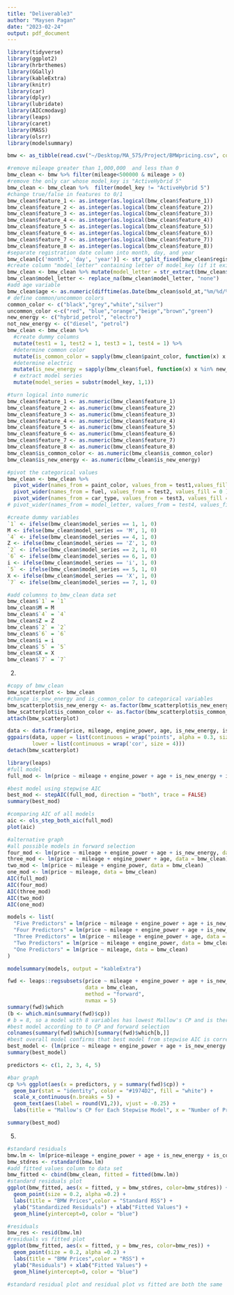```yaml
---
title: "Deliverable3"
author: "Maysen Pagan"
date: "2023-02-24"
output: pdf_document
---
```


```r
library(tidyverse)
library(ggplot2)
library(hrbrthemes)
library(GGally)
library(kableExtra)
library(knitr)
library(car)
library(dplyr)
library(lubridate)
library(AICcmodavg)
library(leaps)
library(caret)
library(MASS)
library(olsrr)
library(modelsummary)

bmw <- as_tibble(read.csv("~/Desktop/MA_575/Project/BMWpricing.csv", comment.char="#")) 
```

```r
#remove mileage greater than 1,000,000  and less than 0
bmw_clean <- bmw %>% filter(mileage<500000 & mileage > 0)
#remove the only car whose model_key is "ActiveHybrid 5"
bmw_clean <- bmw_clean %>%  filter(model_key != "ActiveHybrid 5")
#change true/false in features to 0/1
bmw_clean$feature_1 <- as.integer(as.logical(bmw_clean$feature_1))
bmw_clean$feature_2 <- as.integer(as.logical(bmw_clean$feature_2))
bmw_clean$feature_3 <- as.integer(as.logical(bmw_clean$feature_3))
bmw_clean$feature_4 <- as.integer(as.logical(bmw_clean$feature_4))
bmw_clean$feature_5 <- as.integer(as.logical(bmw_clean$feature_5))
bmw_clean$feature_6 <- as.integer(as.logical(bmw_clean$feature_6))
bmw_clean$feature_7 <- as.integer(as.logical(bmw_clean$feature_7))
bmw_clean$feature_8 <- as.integer(as.logical(bmw_clean$feature_8))
#separate registration date column into month, day, and year
bmw_clean[c('month', 'day', 'year')] <- str_split_fixed(bmw_clean$registration_date, '/', 3)
#create column "model_letter" containing letter of model_key (if it exists, "none" otherwise)
bmw_clean <- bmw_clean %>% mutate(model_letter = str_extract(bmw_clean$model_key, "^[A-Za-z]"))
bmw_clean$model_letter <- replace_na(bmw_clean$model_letter, "none")
#add age variable
bmw_clean$age <- as.numeric(difftime(as.Date(bmw_clean$sold_at,"%m/%d/%Y"),as.Date(bmw_clean$registration_date,"%m/%d/%Y"))/365)
# define common/uncommon colors
common_color <- c("black","grey","white","silver")
uncommon_color <-c("red", "blue","orange","beige","brown","green")
new_energy <- c("hybrid_petrol", "electro")
not_new_energy <- c("diesel", "petrol")
bmw_clean <- bmw_clean %>%
  #create dummy columns
  mutate(test1 = 1, test2 = 1, test3 = 1, test4 = 1) %>%  
  #determine common color 
  mutate(is_common_color = sapply(bmw_clean$paint_color, function(x) x %in% common_color )) %>%
  #determine electric 
  mutate(is_new_energy = sapply(bmw_clean$fuel, function(x) x %in% new_energy )) %>%
  # extract model series 
  mutate(model_series = substr(model_key, 1,1))

#turn logical into numeric 
bmw_clean$feature_1 <- as.numeric(bmw_clean$feature_1)
bmw_clean$feature_2 <- as.numeric(bmw_clean$feature_2)
bmw_clean$feature_3 <- as.numeric(bmw_clean$feature_3)
bmw_clean$feature_4 <- as.numeric(bmw_clean$feature_4)
bmw_clean$feature_5 <- as.numeric(bmw_clean$feature_5)
bmw_clean$feature_6 <- as.numeric(bmw_clean$feature_6)
bmw_clean$feature_7 <- as.numeric(bmw_clean$feature_7)
bmw_clean$feature_8 <- as.numeric(bmw_clean$feature_8)
bmw_clean$is_common_color <- as.numeric(bmw_clean$is_common_color)
bmw_clean$is_new_energy <- as.numeric(bmw_clean$is_new_energy)

#pivot the categorical values
bmw_clean <- bmw_clean %>% 
  pivot_wider(names_from = paint_color, values_from = test1,values_fill = 0 ) %>% 
  pivot_wider(names_from = fuel, values_from = test2, values_fill = 0 ) %>%
  pivot_wider(names_from = car_type, values_from = test3, values_fill = 0 ) 
# pivot_wider(names_from = model_letter, values_from = test4, values_fill = 0 )
```

```r

#create dummy variables
`1` <- ifelse(bmw_clean$model_series == 1, 1, 0)
M <- ifelse(bmw_clean$model_series == 'M', 1, 0)
`4` <- ifelse(bmw_clean$model_series == 4, 1, 0)
Z <- ifelse(bmw_clean$model_series == 'Z', 1, 0)
`2` <- ifelse(bmw_clean$model_series == 2, 1, 0)
`6` <- ifelse(bmw_clean$model_series == 6, 1, 0)
i <- ifelse(bmw_clean$model_series == 'i', 1, 0)
`5` <- ifelse(bmw_clean$model_series == 5, 1, 0)
X <- ifelse(bmw_clean$model_series == 'X', 1, 0)
`7` <- ifelse(bmw_clean$model_series == 7, 1, 0)

#add columnns to bmw_clean data set
bmw_clean$`1` = `1`
bmw_clean$M = M
bmw_clean$`4` = `4`
bmw_clean$Z = Z
bmw_clean$`2` = `2`
bmw_clean$`6` = `6`
bmw_clean$i = i
bmw_clean$`5` = `5`
bmw_clean$X = X
bmw_clean$`7` = `7`

```


2.
``` r
#copy of bmw_clean
bmw_scatterplot <- bmw_clean
#change is_new_energy and is_common_color to categorical variables
bmw_scatterplot$is_new_energy <- as.factor(bmw_scatterplot$is_new_energy)
bmw_scatterplot$is_common_color <- as.factor(bmw_scatterplot$is_common_color)
attach(bmw_scatterplot)

data <- data.frame(price, mileage, engine_power, age, is_new_energy, is_common_color)
ggpairs(data, upper = list(continuous = wrap("points", alpha = 0.3, size=0.1), combo = "box_no_facet"),
        lower = list(continuous = wrap('cor', size = 4)))
detach(bmw_scatterplot)
```


```r
library(leaps)
#full model
full_mod <- lm(price ~ mileage + engine_power + age + is_new_energy + is_common_color, data = bmw_clean)

#best model using stepwise AIC
best_mod <- stepAIC(full_mod, direction = "both", trace = FALSE)
summary(best_mod)

#comparing AIC of all models
aic <- ols_step_both_aic(full_mod)
plot(aic)

#alternative graph
#all possible models in forward selection
four_mod <- lm(price ~ mileage + engine_power + age + is_new_energy, data = bmw_clean)
three_mod <- lm(price ~ mileage + engine_power + age, data = bmw_clean)
two_mod <- lm(price ~ mileage + engine_power, data = bmw_clean)
one_mod <- lm(price ~ mileage, data = bmw_clean)
AIC(full_mod)
AIC(four_mod)
AIC(three_mod)
AIC(two_mod)
AIC(one_mod)

models <- list(
  "Five Predictors" = lm(price ~ mileage + engine_power + age + is_new_energy + is_common_color, data = bmw_clean),
  "Four Predictors" = lm(price ~ mileage + engine_power + age + is_new_energy, data = bmw_clean),
  "Three Predictors" = lm(price ~ mileage + engine_power + age, data = bmw_clean),
  "Two Predictors" = lm(price ~ mileage + engine_power, data = bmw_clean),
  "One Predictors" = lm(price ~ mileage, data = bmw_clean)
)

modelsummary(models, output = "kableExtra")
```

```r
fwd <- leaps::regsubsets(price ~ mileage + engine_power + age + is_new_energy + is_common_color, 
                         data = bmw_clean, 
                         method = "forward",
                         nvmax = 5)
summary(fwd)$which
(b <- which.min(summary(fwd)$cp))
# b = 8, so a model with 8 variables has lowest Mallow's CP and is therefore the best model
#best model according to to CP and forward selection
colnames(summary(fwd)$which)[summary(fwd)$which[b,]]
#best overall model confirms that best model from stepwise AIC is correct
best_model <- (lm(price ~ mileage + engine_power + age + is_new_energy + is_common_color, bmw_clean))
summary(best_model)
```

```r

predictors <- c(1, 2, 3, 4, 5)

#bar graph
cp %>% ggplot(aes(x = predictors, y = summary(fwd)$cp)) + 
  geom_bar(stat = "identity", color = "#1974D2", fill = "white") + 
  scale_x_continuous(n.breaks = 5) +
  geom_text(aes(label = round(V1,2)), vjust = -0.25) +
  labs(title = "Mallow's CP for Each Stepwise Model", x = "Number of Predictors", y = "Mallow's CP")


```
```r
summary(best_mod)
```


5.
```r
#standard residuals
bmw.lm <- lm(price~mileage + engine_power + age + is_new_energy + is_common_color + feature_1 + feature_2 + feature_3 + feature_4 + feature_6 + feature_8, data = bmw_clean)
bmw_stdres <- rstandard(bmw.lm)
#add fitted values column to data set
bmw_fitted <- cbind(bmw_clean, fitted = fitted(bmw.lm))
#standard residuals plot
ggplot(bmw_fitted, aes(x = fitted, y = bmw_stdres, color=bmw_stdres)) + 
  geom_point(size = 0.2, alpha =0.2) + 
  labs(title = "BMW Prices",color = "Standard RSS") +
  ylab("Standardized Residuals") + xlab("Fitted Values") + 
  geom_hline(yintercept=0, color = "blue") 

#residuals
bmw_res <- resid(bmw.lm)
#residuals vs fitted plot
ggplot(bmw_fitted, aes(x = fitted, y = bmw_res, color=bmw_res)) + 
  geom_point(size = 0.2, alpha =0.2) + 
  labs(title = "BMW Prices",color = "RSS") +
  ylab("Residuals") + xlab("Fitted Values") + 
  geom_hline(yintercept=0, color = "blue")

#standard residual plot and residual plot vs fitted are both the same
```









